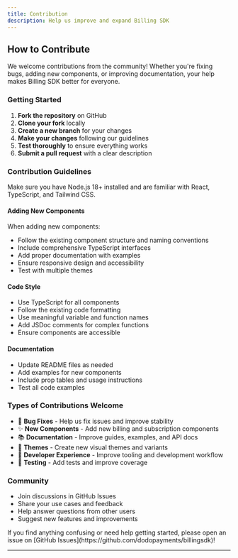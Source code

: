 ```yaml
---
title: Contribution
description: Help us improve and expand Billing SDK
---
```



## How to Contribute

We welcome contributions from the community! Whether you're fixing bugs, adding new components, or improving documentation, your help makes Billing SDK better for everyone.

### Getting Started

1. **Fork the repository** on GitHub
2. **Clone your fork** locally
3. **Create a new branch** for your changes
4. **Make your changes** following our guidelines
5. **Test thoroughly** to ensure everything works
6. **Submit a pull request** with a clear description

### Contribution Guidelines

<Callout title="Development Setup">
  Make sure you have Node.js 18+ installed and are familiar with React, TypeScript, and Tailwind CSS.
</Callout>

#### Adding New Components

When adding new components:
- Follow the existing component structure and naming conventions
- Include comprehensive TypeScript interfaces
- Add proper documentation with examples
- Ensure responsive design and accessibility
- Test with multiple themes

#### Code Style

- Use TypeScript for all components
- Follow the existing code formatting
- Use meaningful variable and function names
- Add JSDoc comments for complex functions
- Ensure components are accessible

#### Documentation

- Update README files as needed
- Add examples for new components
- Include prop tables and usage instructions
- Test all code examples

### Types of Contributions Welcome

- 🐛 **Bug Fixes** - Help us fix issues and improve stability
- ✨ **New Components** - Add new billing and subscription components
- 📚 **Documentation** - Improve guides, examples, and API docs
- 🎨 **Themes** - Create new visual themes and variants
- 🔧 **Developer Experience** - Improve tooling and development workflow
- 🧪 **Testing** - Add tests and improve coverage

### Community

- Join discussions in GitHub Issues
- Share your use cases and feedback
- Help answer questions from other users
- Suggest new features and improvements

<Callout title="Questions?">
  If you find anything confusing or need help getting started, please open an issue on [GitHub Issues](https://github.com/dodopayments/billingsdk)!
</Callout>

---
